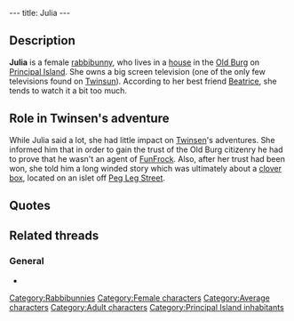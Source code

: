 ---
title: Julia
---

{{Character|
Name=Julia|
Image=Julia.jpg|
Race=[[Rabbibunny]]|
Gender=Female|
Size=Medium|
Age=Adult}}

{{Quote|
Quote=We don't trust people easily here. Prove that you don't work for FunFrock, clobber a clone!|
Character=Julia}}

==Description==
'''Julia''' is a female [[rabbibunny]], who lives in a [[Julia's house|house]] in the [[Old Burg]] on [[Principal Island]]. She owns a big screen television (one of the only few televisions found on [[Twinsun]]). According to her best friend [[Beatrice]], she tends to watch it a bit too much.

==Role in Twinsen's adventure==
While Julia said a lot, she had little impact on [[Twinsen]]'s adventures. She informed him that in order to gain the trust of the Old Burg citizenry he had to prove that he wasn't an agent of [[FunFrock]]. Also, after her trust had been won, she told him a long winded story which was ultimately about a [[clover box]], located on an islet off [[Peg Leg Street]].

==Quotes==
{{Quote|
Quote=I've got to tell you something. It's awful! My best friend (Beatrice) is in love with Steven. But Paul, Steven's half brother, left Cindy when Linda got out of the clinic after her bobsleigh accident. But not for Linda, for Tatjana! Only Serge (who secretly admires Steven) has been trying for months to win the love of Tatjana who refuses to talk to Christy since she died. All the while Stephanie - who remarried Serge - discovered the letter from Paulina in which she explained where was the box of clover leaves left behind by Roy. So, evidently, Beatrice wonders if Linda knows about the accident. You get all that?|
Character=Julia}}
{{Quote|
Quote=Go see Beatrice and tell her that Julia sent you. She'll explain all that better than I can. She lives on the outskirts of the Old Burg, in a house next to the sea, on Peg Leg Street.|
Character=Julia}}
{{Quote|
Quote=You know Julia? She is a nice girl. She watches a bit too much TV, but there is some truth in her story: someone left a box for clover leaves on the islet in front of my house. It is too shallow for a boat to get there by water, and since the bridge leading to the islet has collapsed, the only way to get there is to fly.|
Character=Beatrice}}

==Related threads==
===General===
* {{thread|id=9467|title="You get all that?"}}


[[Category:Rabbibunnies]]
[[Category:Female characters]]
[[Category:Average characters]]
[[Category:Adult characters]]
[[Category:Principal Island inhabitants]]